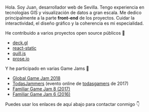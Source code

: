 Hola. Soy Juan, desarrollador web de Sevilla. Tengo experiencia en tecnologias GIS y visualización de datos a gran escala. Me dedico principalmente a la parte **front-end** de los proyectos. Cuidar la interactividad, el diseño gráfico y la coherencia es mi especialidad.

He contribuido a varios proyectos open source p&uacute;blicos 🤝

* [deck.gl](https://github.com/visgl/deck.gl/pulls?q=is%3Apr+author%3Ajuandjaradeck)
* [react-static](https://www.npmjs.com/package/react-static-plugin-md)
* [quill.js](https://www.npmjs.com/package/quill-blot-formatter-mobile)
* [prose.io](https://github.com/prose/prose/pull/1129)

Y he participado en varias Game Jams 👾

* [Global Game Jam 2018](https://github.com/juandjara/global-game-jam-2018)
* [TodasJammers](https://github.com/juandjara/todasjamers) (evento online de [todasgamers](https://todasgammers.com) de 2017)
* [Familiar Game Jam 8 (2017)](https://github.com/juandjara/familiargamejam8)
* [Familiar Game Jam 6 (2016)](https://github.com/juandjara/familiarGJ6)

Puedes usar los enlaces de aqu&iacute; abajo para contactar conmigo 👇

<Social icon="/icons/mastodon.svg" label="Mastodon" link="https://paquita.masto.host/@juandjara" />
<Social icon="/icons/twitter.svg" label="Twitter" link="https://twitter.com/_juandjara" />
<Social icon="/icons/github.svg" label="Github" link="https://github.com/juandjara" />
<Social icon="/icons/instagram.svg" label="Instagram" link="https://instagram.com/_juandjara" />
<Social icon="/icons/email.svg" label="Email" link="mailto:juanorigami@gmail.com" />
